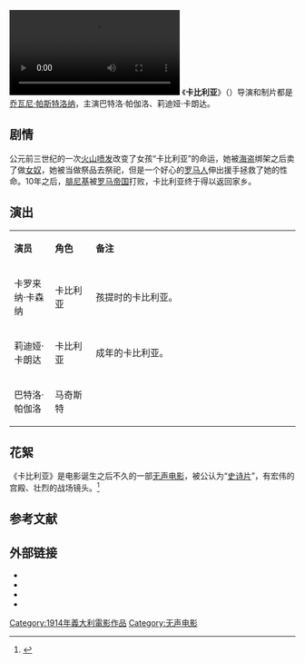 {{Otheruse|subject=一部电影|other=非洲北部的一个区域|卡比利亚地区}}
{{Infobox Film
|中国大陆片名= |港澳片名 = |新马片名 = |台湾片名 = 
|片名     = 《卡比利亚》
|电影原名 = {{lang|en|Cabiria}}
|图像     = Cabiria 1914 poster restored.jpg
|图像说明 = 海报
|导演     = [[乔瓦尼·帕斯特洛纳|乔瓦尼·帕斯特洛纳]]
|监制     = 
|制片     = 乔瓦尼·帕斯特洛纳
|编剧     = [[加布里埃尔·邓南遮|加布里埃尔·邓南遮]]
|剧本     = 
|原著     = 
|主演     = 巴特洛·帕伽洛<br />莉迪娅·卡朗达
|主题曲   = 
|片头曲   = 
|片尾曲   = 
|配乐     = 
|摄影     = 
|剪辑     = 
|制片商   = 
|发行商   = 
|上映日期 = {{Film date|1914|4|18|意大利}}<ref name="Drees 2006">Drees, Rich (2006), [http://www.filmbuffonline.com/News/2006/CabiriaRestored.htm “Italian Silent Classic Cabiria Restored”] {{Wayback|url=http://www.filmbuffonline.com/News/2006/CabiriaRestored.htm |date=20140317110719 }} @ FilmBuffOnline.</ref>
|片长     = 200分钟
|产地     = [[意大利|意大利]]
|语言     = [[无声电影|无声电影]]
|预算     = 100万里拉
|票房     = 
|前集     = 
|续集     = 
}}
[[File:Cabiria_(1914).webm|thumb]]
《'''卡比利亚'''》（{{lang-en|'''Cabiria'''}}）导演和制片都是[[乔瓦尼·帕斯特洛纳|乔瓦尼·帕斯特洛纳]]，主演巴特洛·帕伽洛、莉迪娅·卡朗达。

==剧情==
公元前三世纪的一次[[活火山|火山喷发]]改变了女孩“卡比利亚”的命运，她被[[海盗|海盗]]绑架之后卖了做[[奴隶|女奴]]，她被当做祭品去祭祀，但是一个好心的[[罗马人|罗马人]]伸出援手拯救了她的性命。10年之后，[[腓尼基|腓尼基]]被[[罗马帝国|罗马帝国]]打败，卡比利亚终于得以返回家乡。

== 演出 ==
{|class="wikitable " width="70%"
|- style="background:cornflowerblue; color:white" align=center
|style="width:10%"|'''演员'''||style="width:10%"|'''角色'''||style="width:50%"|'''备注'''
|-
| 卡罗来纳·卡森纳   ||  卡比利亚   ||   孩提时的卡比利亚。
|-
| 莉迪娅·卡朗达  ||   卡比利亚  ||   成年的卡比利亚。
|- 
| 巴特洛·帕伽洛 ||   马奇斯特  ||   
|}

== 花絮 ==
《卡比利亚》是电影诞生之后不久的一部[[无声电影|无声电影]]，被公认为“[[史诗片|史诗片]]”，有宏伟的宫殿、壮烈的战场镜头。<ref>{{cite web|url=http://www.fep.com.cn/index.php?m=content&c=index&a=show&catid=54&id=1139|title=世界电影鉴赏辞典《卡比利亚》|accessdate=2013|publisher=福建教育出版社|work=|language=zh-hans|deadurl=yes|archiveurl=https://web.archive.org/web/20160305023159/http://www.fep.com.cn/index.php?m=content&c=index&a=show&catid=54&id=1139|archivedate=2016-03-05}}</ref>

==参考文献==
{{reflist}}

== 外部链接==
{{commons category|Cabiria}}
*{{IMDb title|0003740}}
* {{Amg movie|7784}}
* {{douban}}
* {{Mtime|13322}}

{{DEFAULTSORT:Ka卡比利亚}}
[[Category:1914年義大利電影作品|Category:1914年義大利電影作品]]
[[Category:无声电影|Category:无声电影]]